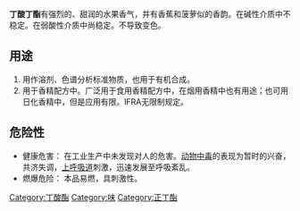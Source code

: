 {{unreferenced|time=2018-11-08T01:14:51+00:00}}
{{Chembox
| Name =丁酸丁酯
| NameEn = n-butyl butyrate 
| ImageFile = Butyl butyrate2.svg
| ImageFileSize = 200px
| IUPACName = n-butyl butyrate 
| IUPACNameZh = 丁酸丁酯
| SystematicName = 
| OtherNames = 
|Section1={{Chembox Identifiers
| ChemSpiderID_Ref = {{chemspidercite|correct|chemspider}}
| ChemSpiderID = 7694
| UNII_Ref = {{fdacite|correct|FDA}}
| UNII = 1BHV00T1M4
| InChIKey = XUPYJHCZDLZNFP-UHFFFAOYAI
| StdInChI_Ref = {{stdinchicite|correct|chemspider}}
| StdInChI = 1S/C8H16O2/c1-3-5-7-10-8(9)6-4-2/h3-7H2,1-2H3
| StdInChIKey_Ref = {{stdinchicite|correct|chemspider}}
| StdInChIKey = XUPYJHCZDLZNFP-UHFFFAOYSA-N
| CASNo_Ref = {{cascite|correct|CAS}}
| CASNo = 109-21-7
| PubChem = 7983
| ChEBI_Ref = {{ebicite|changed|EBI}} 
| ChEBI = 87429
| SMILES = O=C(OCCCC)CCC
| InChI = 1/C8H16O2/c1-3-5-7-10-8(9)6-4-2/h3-7H2,1-2H3
| RTECS = ES8120000
  }}
|Section2 = {{Chembox Properties
| C=8|H=16|O=2
| Appearance = 无色液体
| Density = 0.868-0.874（相对于水）
| MeltingPtK = 181.65
| Melting_notes = 
| BoilingPtK = 439.75
| Boiling_notes = 
| Solubility = 不溶
| Solubility1 = 可混溶
| Solvent1=[[乙醇|乙醇]]、[[丙酮|丙酮]]、<br />[[乙醚|乙醚]]、[[苯|苯]]
| SolubleOther = 
| Solvent = 
| LogP = 
| CriticalPt = 
| VaporPressure = 
| HenryConstant = 
| AtmosphericOHRateConstant = 
| Viscosity = 
| Viscosity_notes = 
| pKa = 
| pKb =
| Dipole= 
| RefractIndex = }}
| Section4 = {{Chembox Thermochemistry
| DeltaHf = 
| DeltaHc = 
| Entropy = 
| HeatCapacity = }}
| Section6 = {{Chembox Explosive
| ShockSens = 
| FrictionSens = 
| ExplosiveV = 
| REFactor = }}
| Section7 = {{Chembox Hazards
| EUClass = 
| EUIndex = 
| MainHazards = 易燃，有刺激性
| NFPA-H = 
| NFPA-F = 
| NFPA-R = 
| NFPA-O = 
| RPhrases = 
| SPhrases = 
| RSPhrases = 
| FlashPt = 50 °C
| Autoignition = 
| ExploLimits = 
| PEL = }}
| Section8 = {{Chembox Related
| OtherAnions = 
| OtherCations = 
| OtherFunctn = [[丁酸甲酯|丁酸甲酯]]、[[丁酸乙酯|丁酸乙酯]]
| Function = [[羧酸酯|羧酸酯]]
| OtherCpds = [[丁酸|丁酸]]、[[丁醇|丁醇]]}}
}}
'''丁酸丁酯'''有强烈的、甜润的水果香气，并有香蕉和菠萝似的香韵。在碱性介质中不稳定。在弱酸性介质中尚稳定。不导致变色。
==用途==
#用作溶剂、色谱分析标准物质，也用于有机合成。
#用于香精配方中。广泛用于食用香精配方中，在烟用香精中也有用途；也可用日化香精中，但是应用有限。IFRA无限制规定。

==危险性==
*健康危害： 在工业生产中未发现对人的危害。[[动物|动物]][[中毒|中毒]]的表现为暂时的兴奋，共济失调，[[上呼吸道|上呼吸道]]刺激，迅速发展至呼吸紊乱。
*燃爆危险： 本品易燃，具刺激性。

{{羧酸酯}}

[[Category:丁酸酯|Category:丁酸酯]]
[[Category:味|Category:味]]
[[Category:正丁酯|Category:正丁酯]]